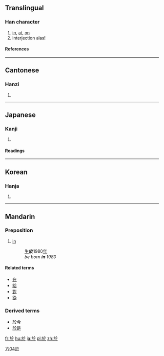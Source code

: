 {{see|于}}

==Translingual==
{{Han stroke|[[Image:於-torder.gif]]}}
===Han character===
{{Han char|rn=70|rad=方|as=04|sn=8|four=0823<sub>3</sub>|canj=卜尸人卜 (YSOY)}}
# [[in]], [[at]], [[on]]
# interjection alas!
====References====
{{Han ref|kx=0481.110|dkj=13628|dj=0843.070|hdz=32175.020|uh=65BC|ud=26044|bh=A9F3|bd=43507}}

----

==Cantonese==
===Hanzi===
{{yue-hanzi|jyut=|y=yu1}}
# {{defn|Cantonese}}

----
==Japanese==
===Kanji===
{{ja-kanji|grade=|rs=方04}}
# {{defn|Japanese}} 
====Readings====
{{ja-readings|on=[[お]] (o), [[よ]] (yo)|kun=[[あう]] (au), [[より]] (yori), [[おいて]] (oite)}}

----
==Korean==
===Hanja===
{{ko-hanja|hangeul=[[어]], [[오]]|eumhun=어조사 어, 감탄사 오|rv=eo, o|mr=ŏ, o|y=e, o}}
# {{defn|Korean}}

----

==Mandarin==
===Preposition===
{{cmn-prep|t|pin=yú|pint=yu2|tra=於|sim=于|rs=方04}}

# [[in]]
#:[[生]]'''於'''1980[[年]]
#: ''be born '''in''' 1980''

====Related terms====
*[[在]]
*[[給]]
*[[對]]
*[[從]]

===Derived terms===
*[[於今]]
*[[於是]]

[[Category:zh-tw:Elementary Mandarin|方04於]]

[[fr:於]]
[[hu:於]]
[[ja:於]]
[[pl:於]]
[[zh:於]]
